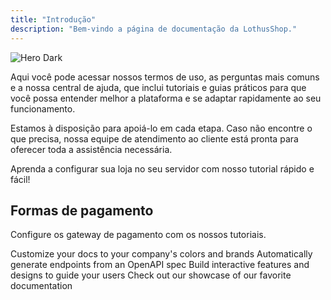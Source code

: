 ```yaml
---
title: "Introdução"
description: "Bem-vindo a página de documentação da LothusShop."
---
```


<img alt="Hero Dark" title="a" classname="hidden dark:block" src="https://media.discordapp.net/attachments/1287572305639374899/1308137644491804782/1731252831211.png?ex=673cd99e&is=673b881e&hm=9bac62cf82767320d9e20d2ce98c4516fc57fedb9f69a57971e73f169a8d7ecb&=&format=webp&quality=lossless&width=1440&height=648" />

Aqui você pode acessar nossos termos de uso, as perguntas mais comuns e a nossa central de ajuda, que inclui tutoriais e guias práticos para que você possa entender melhor a plataforma e se adaptar rapidamente ao seu funcionamento.

Estamos à disposição para apoiá-lo em cada etapa. Caso não encontre o que precisa, nossa equipe de atendimento ao cliente está pronta para oferecer toda a assistência necessária.

<CardGroup cols="1">
  <Card title="Instalação no Minecraft" icon="download" href="https://mintlify.com/docs/quickstart">
    Aprenda a configurar sua loja no seu servidor com nosso tutorial rápido e fácil!
  </Card>
</CardGroup>

## Formas de pagamento

Configure os gateway de pagamento com os nossos tutoriais.

<CardGroup cols={2}>
  <Card title="Customize Style" icon="palette" href="https://mintlify.com/docs/settings/global">
    Customize your docs to your company's colors and brands
  </Card>

  <Card title="Reference APIs" icon="code" href="https://mintlify.com/docs/api-playground/openapi">
    Automatically generate endpoints from an OpenAPI spec
  </Card>

  <Card title="Add Components" icon="screwdriver-wrench" href="https://mintlify.com/docs/components/accordion">
    Build interactive features and designs to guide your users
  </Card>

  <Card title="Get Inspiration" icon="stars" href="https://mintlify.com/customers">
    Check out our showcase of our favorite documentation
  </Card>
</CardGroup>